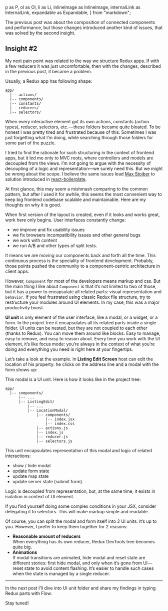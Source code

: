 <!-- A Year of Development with Redux. Part II -->

  p as P,
  ol as Ol,
  li as Li,
  inlineImage as InlineImage,
  internalLink as InternalLink,
  expandable as Expandable,
} from "markdown";


<P>
  The <InternalLink path="/blog/dev/2017/year-of-development-with-redux-part-1">previous post</InternalLink> was about the composition of connected components and performance, but those changes introduced another kind of issues, that was solved by the second insight.
</P>

## Insight #2
My next pain point was related to the way we structure Redux apps. If with a few reducers it was just uncomfortable, then with the changes, described in the previous post, it became a problem.

Usually, a Redux app has following shape:

```
app/
  |-- actions/
  |-- components/
  |-- constants/
  |-- reducers/
  |-- selectors/
```

When every interactive element got its own actions, constants (action types), reducer, selectors, etc. — these folders became quite bloated. To be honest I was pretty tired and frustrated because of this. Sometimes I was just forgetting what I’m doing, while searching through those folders for some part of the puzzle.

I tried to find the rationale for such structuring in the context of frontend apps, but it led me only to MVC roots, where controllers and models are decoupled from the views. I’m not going to argue with the necessity of decoupling of a logic and representation—we surely need this. But we might be wrong about the scope. I believe the same issues lead [Max Stoiber](https://medium.com/@mxstbr) to solution introduced in [react-boilerplate](https://github.com/mxstbr/react-boilerplate/).

At first glance, this may seem a mishmash comparing to the common pattern, but after I used it for awhile, this seems the most convenient way to keep big frontend codebase scalable and maintainable. Here are my thoughts on why it is good.

When first version of the layout is created, even if it looks and works great, work here only begins. User interfaces constantly change:
- we improve and fix usability issues
- we fix browsers incompatibility issues and other general bugs
- we work with content
- we run A/B and other types of split tests.

It means we are moving our components back and forth all the time. This continuous process is the speciality of frontend development. Probably, those points pushed the community to a component-centric architecture in client apps.

However, `Component` for most of the developers means markup and css. But the main thing I like about `Component` is that it’s not limited
to two of those, but it has a power to encapsulate all related parts: visual representation and `behavior`. If you feel frustrated using classic Redux file structure, try to restructure your modules around UI elements. In my case, this was a major productivity boost.

<InlineImage
  src={uiUnitImage}
  placement="fill"
  caption="UI Unit"
/>

**UI unit** is only element of the user interface, like a modal, or a widget, or a form. In the project tree it encapsulates all its related parts inside a single folder. UI units can be nested, but they are not coupled to each other (thanks to Redux). You can move them around like blocks. Easy to manage, easy to remove, and easy to reason about. Every time you work with the UI element, it’s like focus mode: you’re always in the context of what you’re doing and everything you need is right here at your fingertips.

Let’s take a look at the example. In **Listing Edit Screen** host can edit the location of his property: he clicks on the address line and a modal with the form shows up:

<InlineImage
  src={formImage}
  placement="fill"
  caption="Location form"
/>

This modal is a UI unit. Here is how it looks like in the project tree:

```
app/
  |-- components/
      |-- ...
      |-- ListingEdit/
          |-- ...
          |-- LocationModal/
              |-- components/
                  |-- index.jsx
                  |-- index.css
              |-- actions.js
              |-- index.js
              |-- reducer.js
              |-- selectors.js
```

This unit encapsulates representation of this modal and logic of related interactions:
- show / hide modal
- update form state
- update map state
- update server state (submit form).

Logic is decoupled from representation, but, at the same time, it exists in isolation in context of UI element.

<Expandable label="Tip: Minimize amount of logic in your markup">
  <P>
    If you find yourself doing some complex conditions in your JSX, consider delegating it to selectors. This will make markup simple and readable.
  </P>
</Expandable>

Of course, you can split the modal and form itself into 2 UI units. It’s up to you. However, I prefer to keep them together for 2 reasons:

- **Reasonable amount of reducers**
  <br />
  When everything has its own reducer, Redux DevTools tree becomes quite big.
- **Animations**
  <br />
  If modal transitions are animated, hide modal and reset state are different stories: first hide modal, and only when it’s gone from UI — reset state to avoid content flashing. It’s easier to handle such cases when the state is managed by a single reducer.

---

In the <InternalLink path="/blog/dev/2017/year-of-development-with-redux-part-3">next post</InternalLink> I’ll dive into UI unit folder and share my findings in typing Redux parts with Flow.

Stay tuned!
